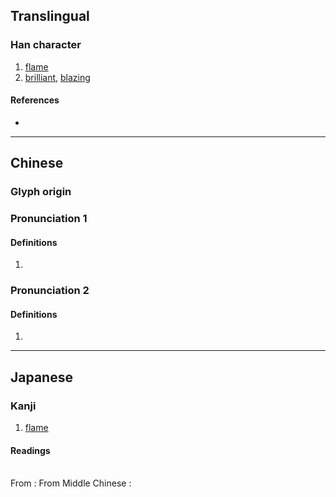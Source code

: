 {{character info}}
==Translingual==

===Han character===
{{Han char|rn=86|rad=火|as=16|sn=20|four=97820|canj=FANX|ids=⿰火閻}}

# [[flame]]
# [[brilliant]], [[blazing]]

====References====
* {{Han ref|kx=0687.010|dkj=19574|dj=1099.230|hdz=32247.150|uh=7213|ud=29203|bh=F46A|bd=62570}}

----

==Chinese==
{{zh-forms|s=𰟘}}

===Glyph origin===
{{Han etym}}

===Pronunciation 1===
{{zh-pron
|m=yàn
|c=jim6
|mc=2
|oc=2,2
|cat=n
}}

====Definitions====
{{zh-hanzi}}

# {{zh-alt-form|焰|[[flame]]}}

===Pronunciation 2===
{{zh-pron
|m=xún
|c=
|mc=1
|oc=1,1
|cat=v
}}

====Definitions====
{{zh-hanzi}}

# {{zh-alt-form|燖}}

----

==Japanese==

===Kanji===
{{ja-kanji|grade=|rs=火16}}

# [[flame]]

====Readings====
{{rfv-pron|ja}}<br/>
From {{w|Middle Chinese}} {{ltc-l|爓|id=2}}:
{{ja-readings
|goon=えん<えん<えむ<!--<𛀁む-->
|kanon=えん<えん<えむ<!--<𛀁む-->
|kun=ほのお<ほのほ
}}
From Middle Chinese {{ltc-l|爓|id=1}}:
{{ja-readings
|goon=ぜん<ぜん<ぜむ
|kanon=せん<せん<せむ
}}